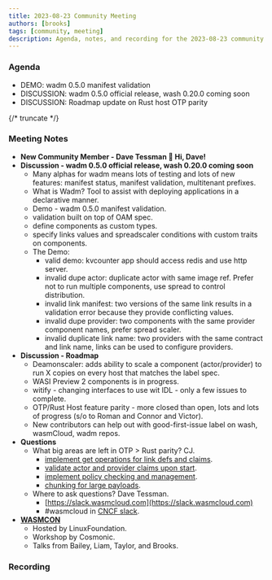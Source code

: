 ```yaml
---
title: 2023-08-23 Community Meeting
authors: [brooks]
tags: [community, meeting]
description: Agenda, notes, and recording for the 2023-08-23 community meeting
---
```



### Agenda

- DEMO: wadm 0.5.0 manifest validation
- DISCUSSION: wadm 0.5.0 official release, wash 0.20.0 coming soon
- DISCUSSION: Roadmap update on Rust host OTP parity

{/* truncate */}

### Meeting Notes

- **New Community Member - Dave Tessman 👋 Hi, Dave!**
- **Discussion - wadm 0.5.0 official release, wash 0.20.0 coming soon**
  - Many alphas for wadm means lots of testing and lots of new features: manifest status, manifest validation, multitenant prefixes.
  - What is Wadm? Tool to assist with deploying applications in a declarative manner.
  - Demo - wadm 0.5.0 manifest validation.
  - validation built on top of OAM spec.
  - define components as custom types.
  - specify links values and spreadscaler conditions with custom traits on components.
  - The Demo:
    - valid demo: kvcounter app should access redis and use http server.
    - invalid dupe actor: duplicate actor with same image ref. Prefer not to run multiple components, use spread to control distribution.
    - invalid link manifest: two versions of the same link results in a validation error because they provide conflicting values.
    - invalid dupe provider: two components with the same provider component names, prefer spread scaler.
    - invalid duplicate link name: two providers with the same contract and link name, links can be used to configure providers.
- **Discussion - Roadmap**
  - Deamonscaler: adds ability to scale a component (actor/provider) to run X copies on every host that matches the label spec.
  - WASI Preview 2 components is in progress.
  - witify - changing interfaces to use wit IDL - only a few issues to complete.
  - OTP/Rust Host feature parity - more closed than open, lots and lots of progress (s/o to Roman and Connor and Victor).
  - New contributors can help out with good-first-issue label on wash, wasmCloud, wadm repos.
- **Questions**
  - What big areas are left in OTP > Rust parity? CJ.
    - [implement get operations for link defs and claims](https://github.com/wasmCloud/wasmCloud/issues/480).
    - [validate actor and provider claims upon start](https://github.com/wasmCloud/wasmCloud/issues/554).
    - [implement policy checking and management](https://github.com/wasmCloud/wasmCloud/issues/480).
    - [chunking for large payloads](https://github.com/wasmCloud/wasmCloud/issues/482).
  - Where to ask questions? Dave Tessman.
    - [https://slack.wasmcloud.com](https://slack.wasmcloud.com)
    - #wasmcloud in [CNCF slack](https://communityinviter.com/apps/cloud-native/cncf).
- [**WASMCON**](https://events.linuxfoundation.org/wasmcon/)
  - Hosted by LinuxFoundation.
  - Workshop by Cosmonic.
  - Talks from Bailey, Liam, Taylor, and Brooks.

### Recording

<YouTube url="https://www.youtube.com/watch?v=Jem3QadAPqE" />
